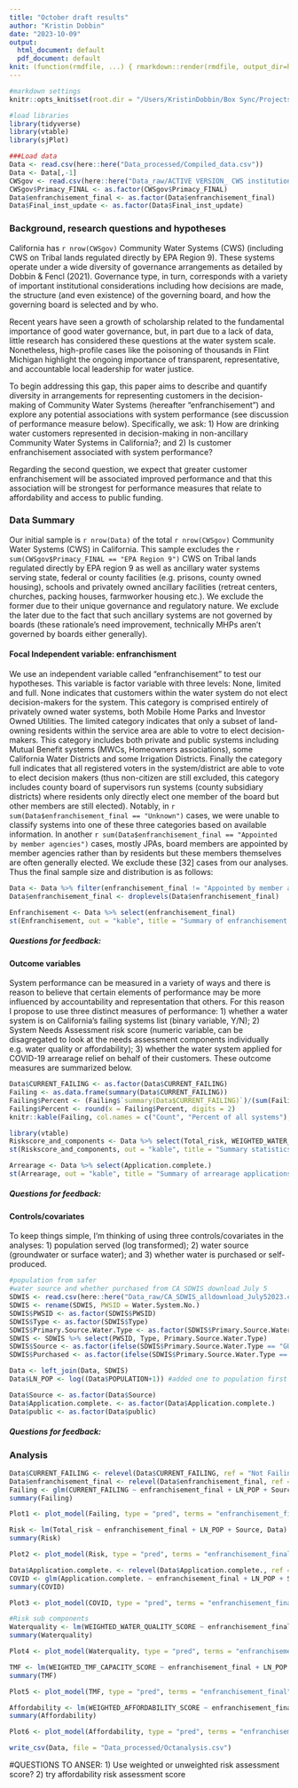 ```yaml
---
title: "October draft results"
author: "Kristin Dobbin"
date: "2023-10-09"
output:
  html_document: default
  pdf_document: default
knit: (function(rmdfile, ...) { rmarkdown::render(rmdfile, output_dir=here::here("Docs"))})
---
```


```r
#markdown settings
knitr::opts_knit$set(root.dir = "/Users/KristinDobbin/Box Sync/Projects/R_Projects/Votingrights_-_HR2W", warning=FALSE, message=FALSE, include=FALSE)

#load libraries
library(tidyverse)
library(vtable)
library(sjPlot)
```

```r

###Load data
Data <- read.csv(here::here("Data_processed/Compiled_data.csv"))
Data <- Data[,-1]
CWSgov <- read.csv(here::here("Data_raw/ACTIVE VERSION_ CWS institution types Sept 28 2023.csv"), header=T, na.strings=c("","NA")) #just for comparison of full body of systems in state
CWSgov$Primacy_FINAL <- as.factor(CWSgov$Primacy_FINAL)
Data$enfranchisement_final <- as.factor(Data$enfranchisement_final)
Data$Final_inst_update <- as.factor(Data$Final_inst_update)
```

### Background, research questions and hypotheses

California has `r nrow(CWSgov)` Community Water Systems (CWS) (including CWS on Tribal lands regulated directly by EPA Region 9). These systems operate under a wide diversity of governance arrangements as detailed by Dobbin & Fencl (2021). Governance type, in turn, corresponds with a variety of important institutional considerations including how decisions are made, the structure (and even existence) of the governing board, and how the governing board is selected and by who.

Recent years have seen a growth of scholarship related to the fundamental importance of good water governance, but, in part due to a lack of data, little research has considered these questions at the water system scale. Nonetheless, high-profile cases like the poisoning of thousands in Flint Michigan highlight the ongoing importance of transparent, representative, and accountable local leadership for water justice.

To begin addressing this gap, this paper aims to describe and quantify diversity in arrangements for representing customers in the decision-making of Community Water Systems (hereafter "enfranchisement") and explore any potential associations with system performance (see discussion of performance measure below). Specifically, we ask: 1) How are drinking water customers represented in decision-making in non-ancillary Community Water Systems in California?; and 2) Is customer enfranchisement associated with system performance? 

Regarding the second question, we expect that greater customer enfranchisement will be associated improved performance and that this association will be strongest for performance measures that relate to affordability and access to public funding. 

### Data Summary

Our initial sample is `r nrow(Data)` of the total `r nrow(CWSgov)` Community Water Systems (CWS) in California. This sample excludes the `r sum(CWSgov$Primacy_FINAL == "EPA Region 9")` CWS on Tribal lands regulated directly by EPA region 9 as well as ancillary water systems serving state, federal or county facilities (e.g. prisons, county owned housing), schools and privately owned ancillary facilities (retreat centers, churches, packing houses, farmworker housing etc.). We exclude the former due to their unique governance and regulatory nature. We exclude the later due to the fact that such ancillary systems are not governed by boards (these rationale's need improvement, technically MHPs aren't governed by boards either generally). 

#### Focal Independent variable: enfranchisment

We use an independent variable called "enfranchisement" to test our hypotheses. This variable is factor variable with three levels: None, limited and full. None indicates that customers within the water system do not elect decision-makers for the system. This category is comprised entirely of privately owned water systems, both Mobile Home Parks and Investor Owned Utilities. The limited category indicates that only a subset of land-owning residents within the service area are able to votre to elect decision-makers. This category includes both private and public systems including Mutual Benefit systems (MWCs, Homeowners associations), some California Water Districts and some Irrigation Districts. Finally the category full indicates that all registered voters in the system/district are able to vote to elect decision makers (thus non-citizen are still excluded, this category includes county board of supervisors run systems (county subsidiary districts) where residents only directly elect one member of the board but other members are still elected). Notably, in `r sum(Data$enfranchisement_final == "Unknown")` cases, we were unable to classify systems into one of these three categories based on available information. In another `r sum(Data$enfranchisement_final == "Appointed by member agencies")` cases, mostly JPAs, board members are appointed by member agencies rather than by residents but these members themselves are often generally elected. We exclude these [32] cases from our analyses. Thus the final sample size and distribution is as follows: 

```r
Data <- Data %>% filter(enfranchisement_final != "Appointed by member agencies") %>% filter(enfranchisement_final != "Unknown") # remove cases where enfranchisement is unknown and cases where board members are appointed by member agencies. Could change this later
Data$enfranchisement_final <- droplevels(Data$enfranchisement_final)

Enfranchisement <- Data %>% select(enfranchisement_final)
st(Enfranchisement, out = "kable", title = "Summary of enfranchisement independent variable")

```
  
  
##### Questions for feedback: 
  
    
    
#### Outcome variables

System performance can be measured in a variety of ways and there is reason to believe that certain elements of performance may be more influenced by accountability and representation that others. For this reason I propose to use three distinct measures of performance: 1) whether a water system is on California's failing systems list (binary variable, Y/N); 2) System Needs Assessment risk score (numeric variable, can be disagregated to look at the needs assessment components individually e.g. water quality or affordability); 3) whether the water system applied for COVID-19 arrearage relief on behalf of their customers. These outcome measures are summarized below. 


```r
Data$CURRENT_FAILING <- as.factor(Data$CURRENT_FAILING)
Failing <- as.data.frame(summary(Data$CURRENT_FAILING))
Failing$Percent <- (Failing$`summary(Data$CURRENT_FAILING)`)/(sum(Failing$`summary(Data$CURRENT_FAILING)`))
Failing$Percent <- round(x = Failing$Percent, digits = 2)
knitr::kable(Failing, col.names = c("Count", "Percent of all systems"), label = "Presence on failing list")

library(vtable)
Riskscore_and_components <- Data %>% select(Total_risk, WEIGHTED_WATER_QUALITY_SCORE, WEIGHTED_ACCESSIBILITY_SCORE, WEIGHTED_AFFORDABILITY_SCORE, WEIGHTED_TMF_CAPACITY_SCORE)
st(Riskscore_and_components, out = "kable", title = "Summary statistics for risk score and components")

Arrearage <- Data %>% select(Application.complete.)
st(Arrearage, out = "kable", title = "Summary of arrearage applications")
```


##### Questions for feedback: 
  
  
#### Controls/covariates

To keep things simple, I'm thinking of using three controls/covariates in the analyses: 1) population served (log transformed); 2) water source (groundwater or surface water); and 3) whether water is purchased or self-produced. 

```r
#population from safer
#water source and whether purchased from CA SDWIS download July 5
SDWIS <- read.csv(here::here("Data_raw/CA_SDWIS_alldownload_July52023.csv"))
SDWIS <- rename(SDWIS, PWSID = Water.System.No.)
SDWIS$PWSID <- as.factor(SDWIS$PWSID)
SDWIS$Type <- as.factor(SDWIS$Type)
SDWIS$Primary.Source.Water.Type <- as.factor(SDWIS$Primary.Source.Water.Type)
SDWIS <- SDWIS %>% select(PWSID, Type, Primary.Source.Water.Type)
SDWIS$Source <- as.factor(ifelse(SDWIS$Primary.Source.Water.Type == "GU" | SDWIS$Primary.Source.Water.Type == "GUP" | SDWIS$Primary.Source.Water.Type == "GW" | SDWIS$Primary.Source.Water.Type == "GWP", "GW", "SW"))
SDWIS$Purchased <- as.factor(ifelse(SDWIS$Primary.Source.Water.Type == "GUP" | SDWIS$Primary.Source.Water.Type == "SWP" | SDWIS$Primary.Source.Water.Type == "GWP", "Purchased", "Self-produced"))

Data <- left_join(Data, SDWIS)
Data$LN_POP <- log((Data$POPULATION+1)) #added one to population first to avoid issue of loging 0. Need to figure out if this is the best way....

Data$Source <- as.factor(Data$Source)
Data$Application.complete. <- as.factor(Data$Application.complete.)
Data$public <- as.factor(Data$public)
```
  
  
##### Questions for feedback: 

### Analysis
  
```r

Data$CURRENT_FAILING <- relevel(Data$CURRENT_FAILING, ref = "Not Failing")
Data$enfranchisement_final <- relevel(Data$enfranchisement_final, ref = "None")
Failing <- glm(CURRENT_FAILING ~ enfranchisement_final + LN_POP + Source, data = Data, family= binomial)
summary(Failing)

Plot1 <- plot_model(Failing, type = "pred", terms = "enfranchisement_final", axis.title = c("Enfranchisement", "Failing system status"), title = " ") + theme_sjplot(base_size = 10); Plot1

Risk <- lm(Total_risk ~ enfranchisement_final + LN_POP + Source, Data)
summary(Risk)

Plot2 <- plot_model(Risk, type = "pred", terms = "enfranchisement_final", axis.title = c("Enfranchisement", "Predicted total risk score"), title = " ") + theme_sjplot(base_size = 10); Plot2

Data$Application.complete. <- relevel(Data$Application.complete., ref = "No")
COVID <- glm(Application.complete. ~ enfranchisement_final + LN_POP + Source, data = Data, family= binomial)
summary(COVID)

Plot3 <- plot_model(COVID, type = "pred", terms = "enfranchisement_final", axis.title = c("Enfranchisement", "Applied for covid arrearage relief"), title = " ") + theme_sjplot(base_size = 10); Plot3

#Risk sub components
Waterquality <- lm(WEIGHTED_WATER_QUALITY_SCORE ~ enfranchisement_final + LN_POP + Source, Data)
summary(Waterquality)

Plot4 <- plot_model(Waterquality, type = "pred", terms = "enfranchisement_final", axis.title = c("Enfranchisement", "Pred water quality risk score"), title = " ") + theme_sjplot(base_size = 10); Plot4

TMF <- lm(WEIGHTED_TMF_CAPACITY_SCORE ~ enfranchisement_final + LN_POP + Source + Purchased, Data)
summary(TMF)

Plot5 <- plot_model(TMF, type = "pred", terms = "enfranchisement_final", axis.title = c("Enfranchisement", "Predicted TMF risk score"), title = " ") + theme_sjplot(base_size = 10); Plot5

Affordability <- lm(WEIGHTED_AFFORDABILITY_SCORE ~ enfranchisement_final + LN_POP + Source + Purchased, Data)
summary(Affordability)

Plot6 <- plot_model(Affordability, type = "pred", terms = "enfranchisement_final", axis.title = c("Enfranchisement", "Predicted affordability risk score"), title = " ") + theme_sjplot(base_size = 10); Plot6

write_csv(Data, file = "Data_processed/Octanalysis.csv")
```

#QUESTIONS TO ANSER: 1) Use weighted or unweighted risk assessment score? 2) try affordability risk assessment score
